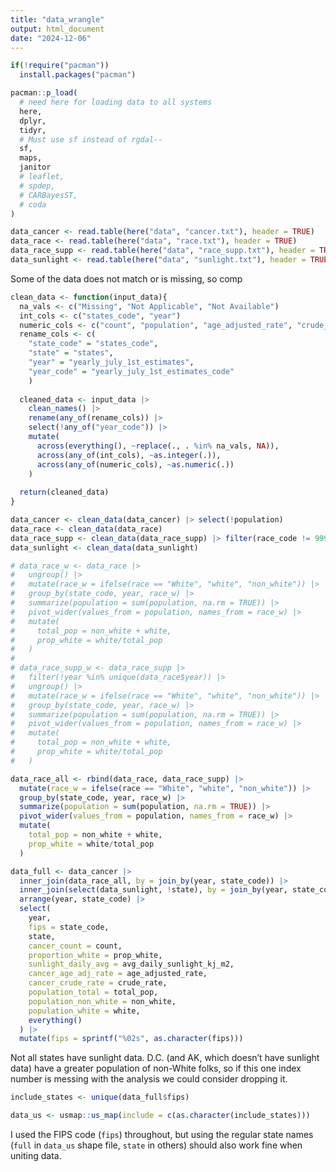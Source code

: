 ```yaml
---
title: "data_wrangle"
output: html_document
date: "2024-12-06"
---
```


```r
if(!require("pacman"))
  install.packages("pacman")

pacman::p_load(
  # need here for loading data to all systems
  here,
  dplyr,
  tidyr,
  # Must use sf instead of rgdal--
  sf,
  maps,
  janitor
  # leaflet,
  # spdep,
  # CARBayesST,
  # coda
)
```


```r
data_cancer <- read.table(here("data", "cancer.txt"), header = TRUE)
data_race <- read.table(here("data", "race.txt"), header = TRUE)
data_race_supp <- read.table(here("data", "race_supp.txt"), header = TRUE)
data_sunlight <- read.table(here("data", "sunlight.txt"), header = TRUE)
```

Some of the data does not match or is missing, so comp

```r
clean_data <- function(input_data){
  na_vals <- c("Missing", "Not Applicable", "Not Available")
  int_cols <- c("states_code", "year")
  numeric_cols <- c("count", "population", "age_adjusted_rate", "crude_rate")
  rename_cols <- c(
    "state_code" = "states_code",
    "state" = "states",
    "year" = "yearly_july_1st_estimates",
    "year_code" = "yearly_july_1st_estimates_code"
    )
  
  cleaned_data <- input_data |> 
    clean_names() |> 
    rename(any_of(rename_cols)) |> 
    select(!any_of("year_code")) |> 
    mutate(
      across(everything(), ~replace(., . %in% na_vals, NA)),
      across(any_of(int_cols), ~as.integer(.)),
      across(any_of(numeric_cols), ~as.numeric(.))
    )
  
  return(cleaned_data)
}

data_cancer <- clean_data(data_cancer) |> select(!population)
data_race <- clean_data(data_race)
data_race_supp <- clean_data(data_race_supp) |> filter(race_code != 999)
data_sunlight <- clean_data(data_sunlight)
```


```r
# data_race_w <- data_race |>
#   ungroup() |> 
#   mutate(race_w = ifelse(race == "White", "white", "non_white")) |> 
#   group_by(state_code, year, race_w) |>
#   summarize(population = sum(population, na.rm = TRUE)) |> 
#   pivot_wider(values_from = population, names_from = race_w) |> 
#   mutate(
#     total_pop = non_white + white,
#     prop_white = white/total_pop
#   )
# 
# data_race_supp_w <- data_race_supp |>
#   filter(!year %in% unique(data_race$year)) |> 
#   ungroup() |>
#   mutate(race_w = ifelse(race == "White", "white", "non_white")) |> 
#   group_by(state_code, year, race_w) |>
#   summarize(population = sum(population, na.rm = TRUE)) |> 
#   pivot_wider(values_from = population, names_from = race_w) |> 
#   mutate(
#     total_pop = non_white + white,
#     prop_white = white/total_pop
#   )

data_race_all <- rbind(data_race, data_race_supp) |> 
  mutate(race_w = ifelse(race == "White", "white", "non_white")) |> 
  group_by(state_code, year, race_w) |>
  summarize(population = sum(population, na.rm = TRUE)) |> 
  pivot_wider(values_from = population, names_from = race_w) |> 
  mutate(
    total_pop = non_white + white,
    prop_white = white/total_pop
  )

```

```r
data_full <- data_cancer |> 
  inner_join(data_race_all, by = join_by(year, state_code)) |> 
  inner_join(select(data_sunlight, !state), by = join_by(year, state_code)) |> 
  arrange(year, state_code) |> 
  select(
    year,
    fips = state_code,
    state,
    cancer_count = count,
    proportion_white = prop_white,
    sunlight_daily_avg = avg_daily_sunlight_kj_m2,
    cancer_age_adj_rate = age_adjusted_rate,
    cancer_crude_rate = crude_rate,
    population_total = total_pop,
    population_non_white = non_white,
    population_white = white,
    everything()
  ) |> 
  mutate(fips = sprintf("%02s", as.character(fips)))
```

Not all states have sunlight data.
D.C. (and AK, which doesn't have sunlight data) have a greater population of non-White folks, so if this one index number is messing with the analysis we could consider dropping it.

```r

include_states <- unique(data_full$fips)

data_us <- usmap::us_map(include = c(as.character(include_states)))
```

I used the FIPS code (`fips`) throughout, but using the regular state names (`full` in `data_us` shape file, `state` in others) should also work fine when uniting data.
